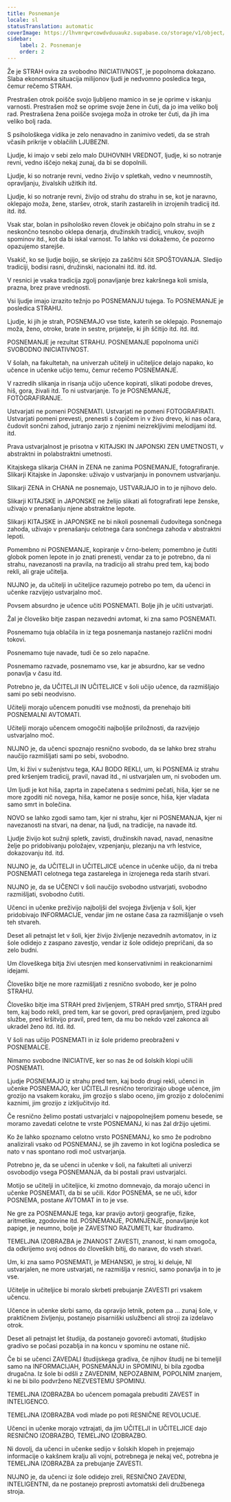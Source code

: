 ```yaml
---
title: Posnemanje
locale: sl
statusTranslation: automatic
coverImage: https://lhvmrqwrcowdvduuaukz.supabase.co/storage/v1/object/public/strapi-uploads/small_cover-educacion-fundamental.webp-2d51a7828a2b1309555be27f7e2a61a0.webp
sidebar:
    label: 2. Posnemanje
    order: 2
---
```

Že je STRAH ovira za svobodno INICIATIVNOST, je popolnoma dokazano. Slaba ekonomska situacija milijonov ljudi je nedvomno posledica tega, čemur rečemo STRAH.

Prestrašen otrok poišče svojo ljubljeno mamico in se je oprime v iskanju varnosti. Prestrašen mož se oprime svoje žene in čuti, da jo ima veliko bolj rad. Prestrašena žena poišče svojega moža in otroke ter čuti, da jih ima veliko bolj rada.

S psihološkega vidika je zelo nenavadno in zanimivo vedeti, da se strah včasih prikrije v oblačilih LJUBEZNI.

Ljudje, ki imajo v sebi zelo malo DUHOVNIH VREDNOT, ljudje, ki so notranje revni, vedno iščejo nekaj zunaj, da bi se dopolnili.

Ljudje, ki so notranje revni, vedno živijo v spletkah, vedno v neumnostih, opravljanju, živalskih užitkih itd.

Ljudje, ki so notranje revni, živijo od strahu do strahu in se, kot je naravno, oklepajo moža, žene, staršev, otrok, starih zastarelih in izrojenih tradicij itd. itd. itd.

Vsak star, bolan in psihološko reven človek je običajno poln strahu in se z neskončno tesnobo oklepa denarja, družinskih tradicij, vnukov, svojih spominov itd., kot da bi iskal varnost. To lahko vsi dokažemo, če pozorno opazujemo starejše.

Vsakič, ko se ljudje bojijo, se skrijejo za zaščitni ščit SPOŠTOVANJA. Sledijo tradiciji, bodisi rasni, družinski, nacionalni itd. itd. itd.

V resnici je vsaka tradicija zgolj ponavljanje brez kakršnega koli smisla, prazna, brez prave vrednosti.

Vsi ljudje imajo izrazito težnjo po POSNEMANJU tujega. To POSNEMANJE je posledica STRAHU.

Ljudje, ki jih je strah, POSNEMAJO vse tiste, katerih se oklepajo. Posnemajo moža, ženo, otroke, brate in sestre, prijatelje, ki jih ščitijo itd. itd. itd.

POSNEMANJE je rezultat STRAHU. POSNEMANJE popolnoma uniči SVOBODNO INICIATIVNOST.

V šolah, na fakultetah, na univerzah učitelji in učiteljice delajo napako, ko učence in učenke učijo temu, čemur rečemo POSNEMANJE.

V razredih slikanja in risanja učijo učence kopirati, slikati podobe dreves, hiš, gora, živali itd. To ni ustvarjanje. To je POSNEMANJE, FOTOGRAFIRANJE.

Ustvarjati ne pomeni POSNEMATI. Ustvarjati ne pomeni FOTOGRAFIRATI. Ustvarjati pomeni prevesti, prenesti s čopičem in v živo drevo, ki nas očara, čudovit sončni zahod, jutranjo zarjo z njenimi neizrekljivimi melodijami itd. itd.

Prava ustvarjalnost je prisotna v KITAJSKI IN JAPONSKI ZEN UMETNOSTI, v abstraktni in polabstraktni umetnosti.

Kitajskega slikarja CHAN in ZENA ne zanima POSNEMANJE, fotografiranje. Slikarji Kitajske in Japonske: uživajo v ustvarjanju in ponovnem ustvarjanju.

Slikarji ZENA in CHANA ne posnemajo, USTVARJAJO in to je njihovo delo.

Slikarji KITAJSKE in JAPONSKE ne želijo slikati ali fotografirati lepe ženske, uživajo v prenašanju njene abstraktne lepote.

Slikarji KITAJSKE in JAPONSKE ne bi nikoli posnemali čudovitega sončnega zahoda, uživajo v prenašanju celotnega čara sončnega zahoda v abstraktni lepoti.

Pomembno ni POSNEMANJE, kopiranje v črno-belem; pomembno je čutiti globok pomen lepote in jo znati prenesti, vendar za to je potrebno, da ni strahu, navezanosti na pravila, na tradicijo ali strahu pred tem, kaj bodo rekli, ali graje učitelja.

NUJNO je, da učitelji in učiteljice razumejo potrebo po tem, da učenci in učenke razvijejo ustvarjalno moč.

Povsem absurdno je učence učiti POSNEMATI. Bolje jih je učiti ustvarjati.

Žal je človeško bitje zaspan nezavedni avtomat, ki zna samo POSNEMATI.

Posnemamo tuja oblačila in iz tega posnemanja nastanejo različni modni tokovi.

Posnemamo tuje navade, tudi če so zelo napačne.

Posnemamo razvade, posnemamo vse, kar je absurdno, kar se vedno ponavlja v času itd.

Potrebno je, da UČITELJI IN UČITELJICE v šoli učijo učence, da razmišljajo sami po sebi neodvisno.

Učitelji morajo učencem ponuditi vse možnosti, da prenehajo biti POSNEMALNI AVTOMATI.

Učitelji morajo učencem omogočiti najboljše priložnosti, da razvijejo ustvarjalno moč.

NUJNO je, da učenci spoznajo resnično svobodo, da se lahko brez strahu naučijo razmišljati sami po sebi, svobodno.

Um, ki živi v suženjstvu tega, KAJ BODO REKLI, um, ki POSNEMA iz strahu pred kršenjem tradicij, pravil, navad itd., ni ustvarjalen um, ni svoboden um.

Um ljudi je kot hiša, zaprta in zapečatena s sedmimi pečati, hiša, kjer se ne more zgoditi nič novega, hiša, kamor ne posije sonce, hiša, kjer vladata samo smrt in bolečina.

NOVO se lahko zgodi samo tam, kjer ni strahu, kjer ni POSNEMANJA, kjer ni navezanosti na stvari, na denar, na ljudi, na tradicije, na navade itd.

Ljudje živijo kot sužnji spletk, zavisti, družinskih navad, navad, nenasitne želje po pridobivanju položajev, vzpenjanju, plezanju na vrh lestvice, dokazovanju itd. itd.

NUJNO je, da UČITELJI in UČITELJICE učence in učenke učijo, da ni treba POSNEMATI celotnega tega zastarelega in izrojenega reda starih stvari.

NUJNO je, da se UČENCI v šoli naučijo svobodno ustvarjati, svobodno razmišljati, svobodno čutiti.

Učenci in učenke preživijo najboljši del svojega življenja v šoli, kjer pridobivajo INFORMACIJE, vendar jim ne ostane časa za razmišljanje o vseh teh stvareh.

Deset ali petnajst let v šoli, kjer živijo življenje nezavednih avtomatov, in iz šole odidejo z zaspano zavestjo, vendar iz šole odidejo prepričani, da so zelo budni.

Um človeškega bitja živi utesnjen med konservativnimi in reakcionarnimi idejami.

Človeško bitje ne more razmišljati z resnično svobodo, ker je polno STRAHU.

Človeško bitje ima STRAH pred življenjem, STRAH pred smrtjo, STRAH pred tem, kaj bodo rekli, pred tem, kar se govori, pred opravljanjem, pred izgubo službe, pred kršitvijo pravil, pred tem, da mu bo nekdo vzel zakonca ali ukradel ženo itd. itd. itd.

V šoli nas učijo POSNEMATI in iz šole pridemo preobraženi v POSNEMALCE.

Nimamo svobodne INICIATIVE, ker so nas že od šolskih klopi učili POSNEMATI.

Ljudje POSNEMAJO iz strahu pred tem, kaj bodo drugi rekli, učenci in učenke POSNEMAJO, ker UČITELJI resnično terorizirajo uboge učence, jim grozijo na vsakem koraku, jim grozijo s slabo oceno, jim grozijo z določenimi kaznimi, jim grozijo z izključitvijo itd.

Če resnično želimo postati ustvarjalci v najpopolnejšem pomenu besede, se moramo zavedati celotne te vrste POSNEMANJ, ki nas žal držijo ujetimi.

Ko že lahko spoznamo celotno vrsto POSNEMANJ, ko smo že podrobno analizirali vsako od POSNEMANJ, se jih zavemo in kot logična posledica se nato v nas spontano rodi moč ustvarjanja.

Potrebno je, da se učenci in učenke v šoli, na fakulteti ali univerzi osvobodijo vsega POSNEMANJA, da bi postali pravi ustvarjalci.

Motijo se učitelji in učiteljice, ki zmotno domnevajo, da morajo učenci in učenke POSNEMATI, da bi se učili. Kdor POSNEMA, se ne uči, kdor POSNEMA, postane AVTOMAT in to je vse.

Ne gre za POSNEMANJE tega, kar pravijo avtorji geografije, fizike, aritmetike, zgodovine itd. POSNEMANJE, POMNJENJE, ponavljanje kot papige, je neumno, bolje je ZAVESTNO RAZUMETI, kar študiramo.

TEMELJNA IZOBRAZBA je ZNANOST ZAVESTI, znanost, ki nam omogoča, da odkrijemo svoj odnos do človeških bitij, do narave, do vseh stvari.

Um, ki zna samo POSNEMATI, je MEHANSKI, je stroj, ki deluje, NI ustvarjalen, ne more ustvarjati, ne razmišlja v resnici, samo ponavlja in to je vse.

Učitelje in učiteljice bi moralo skrbeti prebujanje ZAVESTI pri vsakem učencu.

Učence in učenke skrbi samo, da opravijo letnik, potem pa … zunaj šole, v praktičnem življenju, postanejo pisarniški uslužbenci ali stroji za izdelavo otrok.

Deset ali petnajst let študija, da postanejo govoreči avtomati, študijsko gradivo se počasi pozablja in na koncu v spominu ne ostane nič.

Če bi se učenci ZAVEDALI študijskega gradiva, če njihov študij ne bi temeljil samo na INFORMACIJAH, POSNEMANJU in SPOMINU, bi bila zgodba drugačna. Iz šole bi odšli z ZAVEDNIM, NEPOZABNIM, POPOLNIM znanjem, ki ne bi bilo podvrženo NEZVESTEMU SPOMINU.

TEMELJNA IZOBRAZBA bo učencem pomagala prebuditi ZAVEST in INTELIGENCO.

TEMELJNA IZOBRAZBA vodi mlade po poti RESNIČNE REVOLUCIJE.

Učenci in učenke morajo vztrajati, da jim UČITELJI in UČITELJICE dajo RESNIČNO IZOBRAZBO, TEMELJNO IZOBRAZBO.

Ni dovolj, da učenci in učenke sedijo v šolskih klopeh in prejemajo informacije o kakšnem kralju ali vojni, potrebnega je nekaj več, potrebna je TEMELJNA IZOBRAZBA za prebujanje ZAVESTI.

NUJNO je, da učenci iz šole odidejo zreli, RESNIČNO ZAVEDNI, INTELIGENTNI, da ne postanejo preprosti avtomatski deli družbenega stroja.

